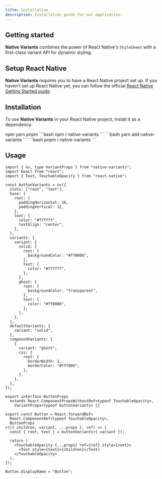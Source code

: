 ```yaml
---
title: Installation
description: Installation guide for our application.
---
```


## Getting started

**Native Variants** combines the power of React Native's `StyleSheet` with a first-class variant API for dynamic styling.

## Setup React Native

**Native Variants** requires you to have a React Native project set up. If you haven't set up React Native yet, you can follow the official [React Native Getting Started guide](https://reactnative.dev/docs/getting-started).

## Installation

To use **Native Variants** in your React Native project, install it as a dependency:

<Tabs defaultValue="npm" className="pt-5 pb-1">
  <TabsList>
    <TabsTrigger value="npm">npm</TabsTrigger>
    <TabsTrigger value="yarn">yarn</TabsTrigger>
    <TabsTrigger value="pnpm">pnpm</TabsTrigger>
  </TabsList>
  <TabsContent value="npm">
  ```bash 
  npm i native-variants 
  ```
  </TabsContent>
  <TabsContent value="yarn">
  ```bash 
  yarn add native-variants 
  ```
  </TabsContent>
  <TabsContent value="pnpm">
  ```bash 
  pnpm i native-variants 
  ```
  </TabsContent>
</Tabs>

## Usage

```tsx
import { nv, type VariantProps } from "native-variants";
import React from "react";
import { Text, TouchableOpacity } from "react-native";

const buttonVariants = nv({
  slots: ["root", "text"],
  base: {
    root: {
      paddingHorizontal: 16,
      paddingVertical: 12,
    },
    text: {
      color: "#ffffff",
      textAlign: "center",
    },
  },
  variants: {
    variant: {
      solid: {
        root: {
          backgroundColor: "#ff0006",
        },
        text: {
          color: "#ffffff",
        },
      },
      ghost: {
        root: {
          backgroundColor: "transparent",
        },
        text: {
          color: "#ff0006",
        },
      },
    },
  },
  defaultVariants: {
    variant: "solid",
  },
  compoundVariants: [
    {
      variant: "ghost",
      css: {
        root: {
          borderWidth: 1,
          borderColor: "#fff006",
        },
      },
    },
  ],
});

export interface ButtonProps
  extends React.ComponentPropsWithoutRef<typeof TouchableOpacity>,
    VariantProps<typeof buttonVariants> {}

export const Button = React.forwardRef<
  React.ComponentRef<typeof TouchableOpacity>,
  ButtonProps
>(({ children, variant, ...props }, ref) => {
  const { root, text } = buttonVariants({ variant });

  return (
    <TouchableOpacity {...props} ref={ref} style={root}>
      <Text style={text}>{children}</Text>
    </TouchableOpacity>
  );
});

Button.displayName = "Button";
```
